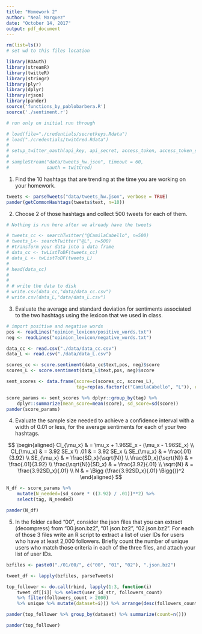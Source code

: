 ```yaml
---
title: "Homework 2"
author: "Neal Marquez"
date: "October 14, 2017"
output: pdf_document
---
```



```r
rm(list=ls())
# set wd to this files location

library(ROAuth)
library(streamR)
library(twitteR)
library(stringr)
library(plyr)
library(dplyr)
library(rjson)
library(pander)
source('functions_by_pablobarbera.R')
source('./sentiment.r')

# run only on initial run through

# load(file="./credentials/secretkeys.Rdata")
# load("./credentials/twitCred.Rdata")
# 
# setup_twitter_oauth(api_key, api_secret, access_token, access_token_secret)
# 
# sampleStream("data/tweets_hw.json", timeout = 60, 
#              oauth = twitCred)

```

1) Find the 10 hashtags that are trending at the time you are working on your homework.

```R
tweets <- parseTweets("data/tweets_hw.json", verbose = TRUE)
pander(getCommonHashtags(tweets$text, n=10))
```

2) Choose 2 of those hashtags and collect 500 tweets for each of them.

```R
# Nothing is run here after we already have the tweets

# tweets_cc <- searchTwitter("@CamilaCabello", n=500)
# tweets_L<- searchTwitter("@L", n=500)
# #transform your data into a data frame 
# data_cc <- twListToDF(tweets_cc)
# data_L <- twListToDF(tweets_L)
# 
# head(data_cc)
# 
# 
# # write the data to disk 
# write.csv(data_cc,"data/data_cc.csv")
# write.csv(data_L,"data/data_L.csv")
```

3) Evaluate the average and standard deviation for sentiments associated to the two hashtags using the lexicon that we used in class.

```R
# import positive and negative words
pos <- readLines("opinion_lexicon/positive_words.txt")
neg <- readLines("opinion_lexicon/negative_words.txt")

data_cc <- read.csv("./data/data_cc.csv")
data_L <- read.csv("./data/data_L.csv")

scores_cc <- score.sentiment(data_cc$text,pos, neg)$score
scores_L <- score.sentiment(data_L$text,pos, neg)$score

sent_scores <- data.frame(score=c(scores_cc, scores_L),
                          tag=rep(as.factor(c("CamilaCabello", "L")), each=500))

score_params <- sent_scores %>% dplyr::group_by(tag) %>%
    dplyr::summarize(mean_score=mean(score), sd_score=sd(score))
pander(score_params)
```

4) Evaluate the sample size needed to achieve a confidence interval with a width of 0.01 or less, for the average sentiments for each of your two hashtags.

$$
\begin{aligned}
CI_{\mu_x} & = \mu_x + 1.96SE_x - (\mu_x - 1.96SE_x) \\
CI_{\mu_x} & = 3.92 SE_x \\
.01 & = 3.92 SE_x \\
SE_{\mu_x} & = \frac{.01}{3.92} \\
SE_{\mu_x} & = \frac{SD_x}{\sqrt{N}} \\
\frac{SD_x}{\sqrt{N}} & = \frac{.01}{3.92} \\
\frac{\sqrt{N}}{SD_x} & = \frac{3.92}{.01} \\
\sqrt{N} & = \frac{3.92SD_x}{.01} \\
N & = \Bigg (\frac{3.92SD_x}{.01} \Bigg{)}^2
\end{aligned}
$$

```R
N_df <- score_params %>% 
    mutate(N_needed=(sd_score * ((3.92) / .01))**2) %>%
    select(tag, N_needed)

pander(N_df)
```

5) In the folder called "00", consider the json files that you can extract (decompress) from "00.json.bz2", "01.json.bz2", "02.json.bz2". For each of those 3 files write an R script to extract a list of user IDs for users who have at least 2,000 followers. Briefly count the number of unique users who match those criteria in each of the three files, and attach your list of user IDs.

```R
bzfiles <- paste0("./01/00/", c("00", "01", "02"), ".json.bz2")

tweet_df <- lapply(bzfiles, parseTweets)

top_follower <- do.call(rbind, lapply(1:3, function(i)
    tweet_df[[i]] %>% select(user_id_str, followers_count) 
    %>% filter(followers_count > 2000)
    %>% unique %>% mutate(dataset=i))) %>% arrange(desc(followers_count))

pander(top_follower %>% group_by(dataset) %>% summarize(count=n()))
```

```R
pander(top_follower)
```